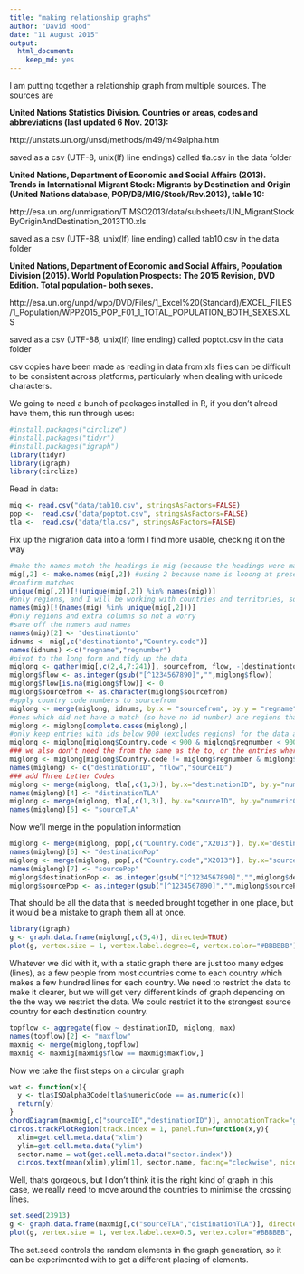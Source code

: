 ```yaml
---
title: "making relationship graphs"
author: "David Hood"
date: "11 August 2015"
output: 
  html_document: 
    keep_md: yes
---
```


I am putting together a relationship graph from multiple sources. The sources are

__United Nations Statistics Division. Countries or areas, codes and abbreviations (last updated 6 Nov. 2013):__

http://unstats.un.org/unsd/methods/m49/m49alpha.htm

saved as a csv (UTF-8, unix(lf) line endings) called tla.csv in the data folder

__United Nations, Department of Economic and Social Affairs (2013). Trends in International Migrant Stock: Migrants by Destination and Origin (United Nations database, POP/DB/MIG/Stock/Rev.2013), table 10:__		

http://esa.un.org/unmigration/TIMSO2013/data/subsheets/UN_MigrantStockByOriginAndDestination_2013T10.xls

saved as a csv (UTF-88, unix(lf) line ending) called tab10.csv in the data folder

__United Nations, Department of Economic and Social Affairs, Population Division (2015). World Population Prospects: The 2015 Revision, DVD Edition. Total population- both sexes.__					

http://esa.un.org/unpd/wpp/DVD/Files/1_Excel%20(Standard)/EXCEL_FILES/1_Population/WPP2015_POP_F01_1_TOTAL_POPULATION_BOTH_SEXES.XLS

saved as a csv (UTF-88, unix(lf) line ending) called poptot.csv in the data folder

csv copies have been made as reading in data from xls files can be difficult to be consistent across platforms, particularly when dealing with unicode characters.

We going to need a bunch of packages installed in R, if you don't alread have them, this run through uses:

```r
#install.packages("circlize")
#install.packages("tidyr")
#install.packages("igraph")
library(tidyr)
library(igraph)
library(circlize)

```

Read in data:
```r
mig <- read.csv("data/tab10.csv", stringsAsFactors=FALSE)
pop <-  read.csv("data/poptot.csv", stringsAsFactors=FALSE)
tla <-  read.csv("data/tla.csv", stringsAsFactors=FALSE)

```

Fix up the migration data into a form I find more usable, checking it on the way

```r
#make the names match the headings in mig (because the headings were made syntacticlly legal on reading in)
mig[,2] <- make.names(mig[,2]) #using 2 because name is looong at present
#confirm matches
unique(mig[,2])[!(unique(mig[,2]) %in% names(mig))]
#only regions, and I will be working with countries and territories, so not a problem.
names(mig)[!(names(mig) %in% unique(mig[,2]))]
#only regions and extra columns so not a worry
#save off the numers and names
names(mig)[2] <- "destinationto"
idnums <- mig[,c("destinationto","Country.code")]
names(idnums) <-c("regname","regnumber")
#pivot to the long form and tidy up the data
miglong <- gather(mig[,c(2,4,7:241)], sourcefrom, flow, -(destinationto:Country.code))
miglong$flow <- as.integer(gsub("[^1234567890]","",miglong$flow))
miglong$flow[is.na(miglong$flow)] <- 0
miglong$sourcefrom <- as.character(miglong$sourcefrom)
#apply country code numbers to sourcefrom
miglong <- merge(miglong, idnums, by.x = "sourcefrom", by.y = "regname")
#ones which did not have a match (so have no id number) are regions that are not of interest
miglong <- miglong[complete.cases(miglong),]
#only keep entries with ids below 900 (excludes regions) for the data and drop the names now we have ids
miglong <- miglong[miglong$Country.code < 900 & miglong$regnumber < 900 , c("Country.code","flow","regnumber")]
### we also don't need the from the same as the to, or the entries where the flow was zero
miglong <- miglong[miglong$Country.code != miglong$regnumber & miglong$flow > 0 ,]
names(miglong) <- c("destinationID", "flow","sourceID")
### add Three Letter Codes
miglong <- merge(miglong, tla[,c(1,3)], by.x="destinationID", by.y="numericCode")
names(miglong)[4] <- "distinationTLA"
miglong <- merge(miglong, tla[,c(1,3)], by.x="sourceID", by.y="numericCode")
names(miglong)[5] <- "sourceTLA"
```

Now we'll merge in the population information

```r
miglong <- merge(miglong, pop[,c("Country.code","X2013")], by.x="destinationID", by.y="Country.code")
names(miglong)[6] <- "destinationPop"
miglong <- merge(miglong, pop[,c("Country.code","X2013")], by.x="sourceID", by.y="Country.code")
names(miglong)[7] <- "sourcePop"
miglong$destinationPop <- as.integer(gsub("[^1234567890]","",miglong$destinationPop))
miglong$sourcePop <- as.integer(gsub("[^1234567890]","",miglong$sourcePop))
```

That should be all the data that is needed brought together in one place, but it would be a mistake to graph them all at once.
```r
library(igraph)
g <- graph.data.frame(miglong[,c(5,4)], directed=TRUE)
plot(g, vertex.size = 1, vertex.label.degree=0, vertex.color="#BBBBBB")
```

Whatever we did with it, with a static graph there are just too many edges (lines), as a few people from most countries come to each country which makes a few hundred lines for each country. We need to restrict the data to make it clearer, but we will get very different kinds of graph depending on the the way we restrict the data. We could restrict it to the strongest source country for each destination country.

```r
topflow <- aggregate(flow ~ destinationID, miglong, max)
names(topflow)[2] <- "maxflow"
maxmig <- merge(miglong,topflow)
maxmig <- maxmig[maxmig$flow == maxmig$maxflow,]

```

Now we take the first steps on a circular graph
```r
wat <- function(x){
  y <- tla$ISOalpha3Code[tla$numericCode == as.numeric(x)]
  return(y)
}
chordDiagram(maxmig[,c("sourceID","destinationID")], annotationTrack="grid", preAllocateTracks=list(track.height = 0.3))
circos.trackPlotRegion(track.index = 1, panel.fun=function(x,y){
  xlim=get.cell.meta.data("xlim")
  ylim=get.cell.meta.data("ylim")
  sector.name = wat(get.cell.meta.data("sector.index"))
  circos.text(mean(xlim),ylim[1], sector.name, facing="clockwise", niceFacing=TRUE, adj=c(0,0.5), cex=0.4)}, bg.border=NA)
```

Well, thats gorgeous, but I don't think it is the right kind of graph in this case, we really need to move around the countries to minimise the crossing lines.

```r
set.seed(23913)
g <- graph.data.frame(maxmig[,c("sourceTLA","distinationTLA")], directed=TRUE)
plot(g, vertex.size = 1, vertex.label.cex=0.5, vertex.color="#BBBBBB", edge.arrow.size=0.3, edge.color="#BBBBBB", vertex.frame.color="#BBBBBB", edge.width=1, vertex.label.color="black", vertex.label.dist=0.2, main="Major immigration source country for every country in the world", sub="Source: UN Migrant Stock By Origin And Destination 2013 table 10\n Country Codes: http://unstats.un.org/unsd/methods/m49/m49alpha.htm")

```

The set.seed controls the random elements in the graph generation, so it can be experimented with to get a different placing of elements.
